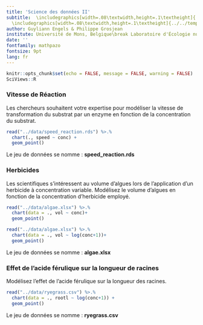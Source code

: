```yaml
---
title: 'Science des données II'
subtitle:  \includegraphics[width=.08\textwidth,height=.1\textheight]{../../template/biodatascience.png}
  \includegraphics[width=.08\textwidth,height=.1\textheight]{../../template/SciViews-logo.pdf} \vfill Régression non linéaire
author: Guyliann Engels & Philippe Grosjean
institute: Université de Mons, Belgique\break Laboratoire d'Écologie numérique des Milieux aquatiques\break \includegraphics[width=.08\textwidth,height=.1\textheight]{../../template/EcoNum-logo.pdf} \break \url{http://biodatascience-course.sciviews.org} \break \url{sdd@sciviews.org}
date: ''
fontfamily: mathpazo
fontsize: 9pt
lang: fr
---
```


```r
knitr::opts_chunk$set(echo = FALSE, message = FALSE, warning = FALSE)
SciViews::R
```

### Vitesse de Réaction

Les chercheurs souhaitent votre expertise pour modéliser la vitesse de transformation du substrat par un enzyme en fonction de la concentration du substrat.

```r
read("../data/speed_reaction.rds") %>.%
  chart(., speed ~ conc) +
  geom_point()
```

Le jeu de données se nomme : **speed_reaction.rds**

### Herbicides 

Les scientifiques s’intéressent au volume d’algues lors de l’application d’un herbicide à concentration variable. Modélisez le volume d’algues en fonction de la concentration d’herbicide employé.

\columnsbegin
\columnhalf

```r
read("../data/algae.xlsx") %>.%
  chart(data = ., vol ~ conc)+
  geom_point() 
```

\columnhalf

```r
read("../data/algae.xlsx") %>.%
  chart(data = ., vol ~ log(conc+1))+
  geom_point() 
```

\columnsend

Le jeu de données se nomme : **algae.xlsx**

### Effet de l’acide férulique sur la longueur de racines

Modélisez l’effet de l’acide férulique sur la longueur des racines.

```r
read("../data/ryegrass.csv") %>.%
  chart(data = ., rootl ~ log(conc+1)) +
  geom_point()
```

Le jeu de données se nomme : **ryegrass.csv**

